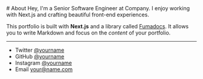 
<MdxLayout title="About" toc={toc}>
# About
Hey, I'm a Senior Software Engineer at Company. I enjoy working with Next.js and crafting beautiful front-end experiences.

This portfolio is built with **Next.js** and a library called [Fumadocs](https://fumadocs.vercel.app/). It allows you to write Markdown and focus on the _content_ of your portfolio.

---

- Twitter [@yourname](https://twitter.com/yourname)
- GitHub [@yourname](https://github.com/yourname)
- Instagram [@yourname](https://instagram.com/yourname)
- Email your@name.com
</MdxLayout>